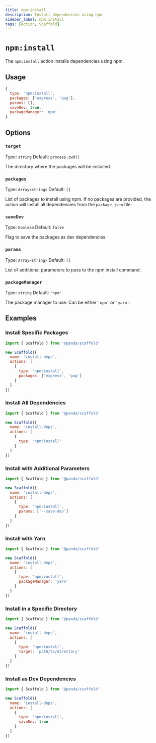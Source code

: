 ```yaml
---
title: npm-install
description: Install dependencies using npm
sidebar_label: npm:install
tags: [Action, Scaffold]
---
```


# `npm:install`

The `npm:install` action installs dependencies using npm.

## Usage

```js
{
  type: 'npm:install',
  packages: ['express', 'pug'],
  params: [],
  saveDev: true,
  packageManager: 'npm'
}
```

## Options

### `target`

Type: `string`
Default: `process.cwd()`

The directory where the packages will be installed.

### `packages`

Type: `Array<string>`
Default: `[]`

List of packages to install using npm. If no packages are provided, the action will install all dependencies from the `package.json` file.

### `saveDev`

Type: `boolean`
Default: `false`

Flag to save the packages as dev dependencies.

### `params`

Type: `Array<string>`
Default: `[]`

List of additional parameters to pass to the npm install command.

### `packageManager`

Type: `string`
Default: `'npm'`

The package manager to use. Can be either `'npm'` or `'yarn'`.

## Examples

### Install Specific Packages

```js
import { Scaffold } from '@panda/scaffold'

new Scaffold({
  name: 'install-deps',
  actions: [
    {
      type: 'npm:install',
      packages: ['express', 'pug']
    }
  ]
})
```

### Install All Dependencies

```js
import { Scaffold } from '@panda/scaffold'

new Scaffold({
  name: 'install-deps',
  actions: [
    {
      type: 'npm:install'
    }
  ]
})
```

### Install with Additional Parameters

```js
import { Scaffold } from '@panda/scaffold'

new Scaffold({
  name: 'install-deps',
  actions: [
    {
      type: 'npm:install',
      params: ['--save-dev']
    }
  ]
})
```

### Install with Yarn

```js
import { Scaffold } from '@panda/scaffold'

new Scaffold({
  name: 'install-deps',
  actions: [
    {
      type: 'npm:install',
      packageManager: 'yarn'
    }
  ]
})
```

### Install in a Specific Directory

```js
import { Scaffold } from '@panda/scaffold'

new Scaffold({
  name: 'install-deps',
  actions: [
    {
      type: 'npm:install',
      target: 'path/to/directory'
    }
  ]
})
```

### Install as Dev Dependencies

```js
import { Scaffold } from '@panda/scaffold'

new Scaffold({
  name: 'install-deps',
  actions: [
    {
      type: 'npm:install',
      saveDev: true
    }
  ]
})
```
